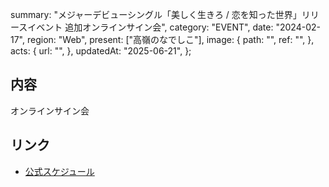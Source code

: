   summary:
    "メジャーデビューシングル「美しく生きろ / 恋を知った世界」リリースイベント 追加オンラインサイン会",
  category: "EVENT",
  date: "2024-02-17",
  region: "Web",
  present: ["高嶺のなでしこ"],
  image: {
    path: "",
    ref: "",
  },
  acts: {
    url: "",
  },
  updatedAt: "2025-06-21",
};

## 内容

オンラインサイン会

## リンク

- [公式スケジュール](https://takanenonadeshiko.jp/?p=1777)
